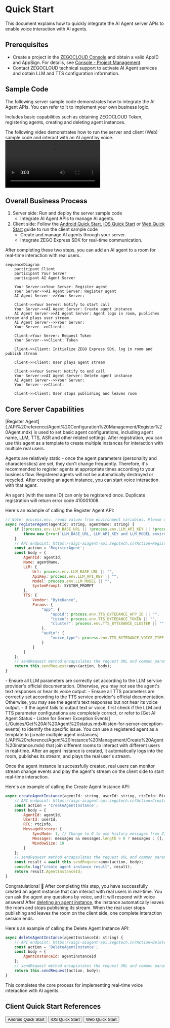 # Quick Start

This document explains how to quickly integrate the AI Agent server APIs to enable voice interaction with AI agents.

## Prerequisites

- Create a project in the [ZEGOCLOUD Console](https://console.zegocloud.com/) and obtain a valid AppID and AppSign. For details, see [Console - Project Management](https://www.zegocloud.com/docs/admin-console/view-project-information?platform=all&language=all).
- Contact ZEGOCLOUD technical support to activate AI Agent services and obtain LLM and TTS configuration information.

## Sample Code
The following server sample code demonstrates how to integrate the AI Agent APIs. You can refer to it to implement your own business logic.

<CardGroup cols={2}>
<Card title="Server Sample Code"  href="https://github.com/ZEGOCLOUD/ai_agent_quick_start_server" target="_blank">
Includes basic capabilities such as obtaining ZEGOCLOUD Token, registering agents, creating and deleting agent instances.
</Card>
</CardGroup>

The following video demonstrates how to run the server and client (Web) sample code and interact with an AI agent by voice.
<Video src="https://media-resource.spreading.io/docuo/workspace564/27e54a759d23575969552654cb45bf89/557a014d7c.mp4" />

## Overall Business Process

1. Server side: Run and deploy the server sample code
    - Integrate AI Agent APIs to manage AI agents.
2. Client side: Follow the [Android Quick Start](/aiagent-android/quick-start), [iOS Quick Start](/aiagent-ios/quick-start) or [Web Quick Start](/aiagent-web/quick-start) guide to run the client sample code
    - Create and manage AI agents through your server.
    - Integrate ZEGO Express SDK for real-time communication.

After completing these two steps, you can add an AI agent to a room for real-time interaction with real users.

```mermaid
sequenceDiagram
    participant Client
    participant Your Server
    participant AI Agent Server
   
    Your Server->>Your Server: Register agent
    Your Server->>AI Agent Server: Register agent
    AI Agent Server-->>Your Server: 

    Client->>Your Server: Notify to start call
    Your Server->>AI Agent Server: Create agent instance
    AI Agent Server->>AI Agent Server: Agent logs in room, publishes stream and plays user stream
    AI Agent Server-->>Your Server: 
    Your Server-->>Client: 
    
    Client->Your Server: Request Token
    Your Server-->>Client: Token
    
    Client->>Client: Initialize ZEGO Express SDK, log in room and publish stream
    
    Client->>Client: User plays agent stream
    
    Client->>Your Server: Notify to end call
    Your Server->>AI Agent Server: Delete agent instance
    AI Agent Server-->>Your Server: 
    Your Server-->>Client: 
    
    Client->>Client: User stops publishing and leaves room
```

## Core Server Capabilities

<Steps>
<Step title="Register Agent">
[Register Agent](./API%20reference/Agent%20Configuration%20Management/Register%20Agent.mdx) is used to set basic agent configurations, including agent name, LLM, TTS, ASR and other related settings. After registration, you can use this agent as a template to create multiple instances for interaction with multiple real users.

Agents are relatively static - once the agent parameters (personality and characteristics) are set, they don't change frequently. Therefore, it's recommended to register agents at appropriate times according to your business flow. Registered agents will not be automatically destroyed or recycled. After creating an agent instance, you can start voice interaction with that agent.

<Note title="Note">An agent (with the same ID) can only be registered once. Duplicate registration will return error code 410001008.</Note>

Here's an example of calling the Register Agent API:

```javascript
// Note: process.env. reads values from environment variables. Please refer to the .env.example file in the server sample code.
async registerAgent(agentId: string, agentName: string) {
    if (!process.env.LLM_BASE_URL || !process.env.LLM_API_KEY || !process.env.LLM_MODEL) {
        throw new Error('LLM_BASE_URL, LLM_API_KEY and LLM_MODEL environment variables must be set');
    }
    // API endpoint: https://aigc-aiagent-api.zegotech.cn?Action=RegisterAgent
    const action = 'RegisterAgent';
    const body = {
        AgentId: agentId,
        Name: agentName,
        LLM: {
            Url: process.env.LLM_BASE_URL || "",
            ApiKey: process.env.LLM_API_KEY || "",
            Model: process.env.LLM_MODEL || "",
            SystemPrompt: SYSTEM_PROMPT
        },
        TTS: {
            Vendor: "ByteDance",
            Params: {
                "app": {
                    "appid": process.env.TTS_BYTEDANCE_APP_ID || "",
                    "token": process.env.TTS_BYTEDANCE_TOKEN || "",
                    "cluster": process.env.TTS_BYTEDANCE_CLUSTER || ""
                },
                "audio": {
                    "voice_type": process.env.TTS_BYTEDANCE_VOICE_TYPE || ""
                }
            }
        }
    };
    // sendRequest method encapsulates the request URL and common parameters. For details, see: https://zegocloud.com/docs/aiagent-server/api-reference/accessing-server-apis
    return this.sendRequest<any>(action, body);
}
```

<Note title="Note">
- Ensure all LLM parameters are correctly set according to the LLM service provider's official documentation. Otherwise, you may not see the agent's text responses or hear its voice output.
- Ensure all TTS parameters are correctly set according to the TTS service provider's official documentation. Otherwise, you may see the agent's text responses but not hear its voice output.
- If the agent fails to output text or voice, first check if the LLM and TTS parameter configurations are completely correct, or refer to [Get AI Agent Status - Listen for Server Exception Events](./Guides/Get%20AI%20Agent%20status.mdx#listen-for-server-exception-events) to identify the specific issue.
</Note>

</Step>
<Step title="Create Agent Instance">
You can use a registered agent as a template to [create multiple agent instances](./API%20reference/Agent%20Instance%20Management/Create%20Agent%20instance.mdx) that join different rooms to interact with different users in real-time. After an agent instance is created, it automatically logs into the room, publishes its stream, and plays the real user's stream.

Once the agent instance is successfully created, real users can monitor stream change events and play the agent's stream on the client side to start real-time interaction.

Here's an example of calling the Create Agent Instance API:

```javascript
async createAgentInstance(agentId: string, userId: string, rtcInfo: RtcInfo, messages?: any[]) {
    // API endpoint: https://aigc-aiagent-api.zegotech.cn?Action=CreateAgentInstance
    const action = 'CreateAgentInstance';
    const body = {
        AgentId: agentId,
        UserId: userId,
        RTC: rtcInfo,
        MessageHistory: {
            SyncMode: 1, // Change to 0 to use history messages from ZIM
            Messages: messages && messages.length > 0 ? messages : [],
            WindowSize: 10
        }
    };
    // sendRequest method encapsulates the request URL and common parameters. For details, see: https://zegocloud.com/docs/aiagent-server/api-reference/accessing-server-apis
    const result = await this.sendRequest<any>(action, body);
    console.log("create agent instance result", result);
    return result.AgentInstanceId;
}
```

Congratulations! 🎉 After completing this step, you have successfully created an agent instance that can interact with real users in real-time. You can ask the agent any questions by voice, and it will respond with voice answers!
</Step>
<Step title="Delete Agent Instance">
After [deleting an agent instance](./API%20reference/Agent%20Instance%20Management/Delete%20Agent%20instance.mdx), the instance automatically leaves the room and stops publishing its stream. When the real user stops publishing and leaves the room on the client side, one complete interaction session ends.

Here's an example of calling the Delete Agent Instance API:

```javascript
async deleteAgentInstance(agentInstanceId: string) {
    // API endpoint: https://aigc-aiagent-api.zegotech.cn?Action=DeleteAgentInstance
    const action = 'DeleteAgentInstance';
    const body = {
        AgentInstanceId: agentInstanceId
    };
    // sendRequest method encapsulates the request URL and common parameters. For details, see: https://zegocloud.com/docs/aiagent-server/api-reference/accessing-server-apis
    return this.sendRequest(action, body);
}
```
</Step>
</Steps>

This completes the core process for implementing real-time voice interaction with AI agents.

## Client Quick Start References

<Button primary-color="DarkGray" target="_blank" href="/aiagent-android/quick-start">Android Quick Start</Button>
<Button primary-color="DarkGray" target="_blank" href="/aiagent-ios/quick-start">iOS Quick Start</Button>
<Button primary-color="DarkGray" target="_blank" href="/aiagent-web/quick-start">Web Quick Start</Button>